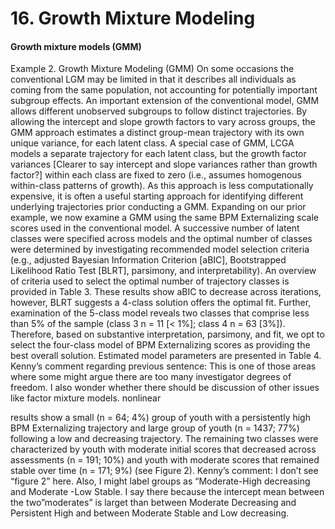 # 16. Growth Mixture Modeling

#### Growth mixture models (GMM)

Example 2. Growth Mixture Modeling (GMM) On some occasions the conventional LGM may be limited in that it describes all individuals as coming from the same population, not accounting for potentially important subgroup effects. An important extension of the conventional model, GMM allows different unobserved subgroups to follow distinct trajectories. By allowing the intercept and slope growth factors to vary across groups, the GMM approach estimates a distinct group-mean trajectory with its own unique variance, for each latent class. A special case of GMM, LCGA models a separate trajectory for each latent class, but the growth factor variances [Clearer to say intercept and slope variances rather than growth factor?] within each class are fixed to zero (i.e., assumes homogenous within-class patterns of growth). As this approach is less computationally expensive, it is often a useful starting approach for identifying different underlying trajectories prior conducting a GMM. Expanding on our prior example, we now examine a GMM using the same BPM Externalizing scale scores used in the conventional model. A successive number of latent classes were specified across models and the optimal number of classes were determined by investigating recommended model selection criteria (e.g., adjusted Bayesian Information Criterion [aBIC], Bootstrapped Likelihood Ratio Test [BLRT], parsimony, and interpretability). An overview of criteria used to select the optimal number of trajectory classes is provided in Table 3. These results show aBIC to decrease across iterations, however, BLRT suggests a 4-class solution offers the optimal fit. Further, examination of the 5-class model reveals two classes that comprise less than 5% of the sample (class 3 n = 11 [\< 1%]; class 4 n = 63 [3%]). Therefore, based on substantive interpretation, parsimony, and fit, we opt to select the four-class model of BPM Externalizing scores as providing the best overall solution. Estimated model parameters are presented in Table 4. Kenny's comment regarding previous sentence: This is one of those areas where some might argue there are too many investigator degrees of freedom. I also wonder whether there should be discussion of other issues like factor mixture models. nonlinear 

results show a small (n = 64; 4%) group of youth with a persistently high BPM Externalizing trajectory and large group of youth (n = 1437; 77%) following a low and decreasing trajectory. The remaining two classes were characterized by youth with moderate initial scores that decreased across assessments (n = 191; 10%) and youth with moderate scores that remained stable over time (n = 171; 9%) (see Figure 2). Kenny's comment: I don't see "figure 2" here. Also, I might label groups as "Moderate-High decreasing and Moderate -Low Stable. I say there because the intercept mean between the two"moderates" is larget than between Moderate Decreasing and Persistent High and between Moderate Stable and Low decreasing.
